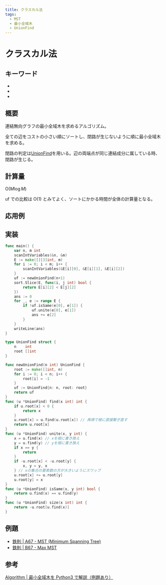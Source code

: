 ```yaml
---
title: クラスカル法
tags:
  - MST
  - 最小全域木
  - UnionFind
---
```


# クラスカル法

## キーワード


- <Tag tag="MST" />
- <Tag tag="最小全域木" />
- <Tag tag="UnionFind" />

## 概要

連結無向グラフの最小全域木を求めるアルゴリズム。

全ての辺をコストの小さい順にソートし、閉路が生じないように順に最小全域木を求める。

閉路の判定は[UnionFind](/data-structure/union-find)を用いる。辺の両端点が同じ連結成分に属している時、閉路が生じる。

## 計算量

$\mathrm{O}(M\log{M})$

uf での比較は $\mathrm{O}(1)$ とみてよく、ソートにかかる時間が全体の計算量となる。

## 応用例

## 実装

```go
func main() {
	var n, m int
	scanIntVariables(&n, &m)
	E := make([][3]int, m)
	for i := 0; i < m; i++ {
		scanIntVariables(&E[i][0], &E[i][1], &E[i][2])
	}
	uf := newUnionFind(n+1)
	sort.Slice(E, func(i, j int) bool {
		return E[i][2] < E[j][2]
	})
	ans := 0
	for _, e := range E {
		if !uf.isSame(e[0], e[1]) {
			uf.unite(e[0], e[1])
			ans += e[2]
		}
	}
	writeLine(ans)
}

type UnionFind struct {
	n    int
	root []int
}

func newUnionFind(n int) UnionFind {
	root := make([]int, n)
	for i := 0; i < n; i++ {
		root[i] = -1
	}
	uf := UnionFind{n: n, root: root}
	return uf
}
func (u *UnionFind) find(x int) int {
	if u.root[x] < 0 {
		return x
	}
	u.root[x] = u.find(u.root[x]) // 再帰で根に直接繋ぎ直す
	return u.root[x]
}
func (u *UnionFind) unite(x, y int) {
	x = u.find(x) // xを根に書き換え
	y = u.find(y) // yを根に書き換え
	if x == y {
		return
	}
	if -u.root[x] < -u.root[y] {
		x, y = y, x
	} // xの集合の要素数の方が大きいようにスワップ
	u.root[x] += u.root[y]
	u.root[y] = x
}
func (u *UnionFind) isSame(x, y int) bool {
	return u.find(x) == u.find(y)
}
func (u *UnionFind) size(x int) int {
	return -u.root[u.find(x)]
}
```

## 例題

- [鉄則 | A67 - MST (Minimum Spanning Tree)](https://atcoder.jp/contests/tessoku-book/tasks/tessoku_book_bo)
- [鉄則 | B67 - Max MST](https://atcoder.jp/contests/tessoku-book/tasks/tessoku_book_en)

## 参考

[Algorithm | 最小全域木を Python3 で解説（例題あり）](https://qiita.com/uniTM/items/a6c5211ce9c9008b74a8)
